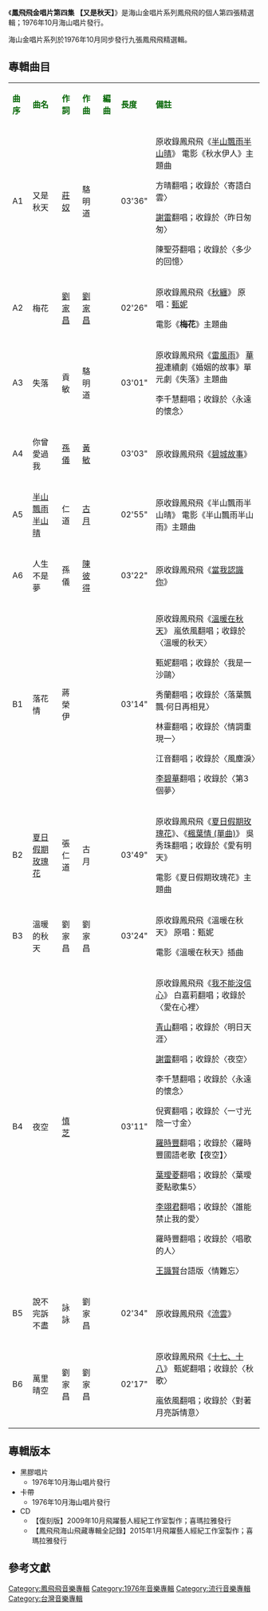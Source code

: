 {{Infobox album <!-- See Wikipedia:WikiProject_Albums -->
| name       = 鳳飛飛金唱片第四集 〈又是秋天〉
| type       = 精選輯
| artist     = [[鳳飛飛|鳳飛飛]]
| cover      = 
| released   = 1976年10月
| genre      = [[國語流行音樂|國語流行音樂]]
| length     = 37 分11 秒
| label      = 海山唱片
<!-- 未知參數 | number     = LS-7033 -->
| producer   = 
| prev_title = [[鳳飛飛金唱片第三集|鳳飛飛金唱片第三集]]
| prev_year  = 1976 <!-- 10月 -->
| next_title = [[鳳飛飛金唱片第五集|鳳飛飛金唱片第五集]]
| next_year  = 1976 <!-- 10月 -->
}}
《'''鳳飛飛金唱片第四集 【又是秋天】'''》是海山金唱片系列鳳飛飛的個人第四張精選輯；1976年10月海山唱片發行。

海山金唱片系列於1976年10月同步發行九張鳳飛飛精選輯。

==專輯曲目==
{| class="wikitable"
|-
| <font color=darkgreen>'''曲序'''</font> || <font color=darkgreen>'''曲名'''</font> || <font color=darkgreen>'''作詞'''</font> || <font color=darkgreen>'''作曲'''</font> || <font color=darkgreen>'''編曲'''</font>|| <font color=darkgreen>'''長度'''</font>  || <font color=darkgreen>'''備註'''</font>
|-
| A1 ||又是秋天||[[莊奴|莊奴]]|| 駱明道||  || 03'36" ||原收錄鳳飛飛《[[半山飄雨半山晴|半山飄雨半山晴]]》
電影《秋水伊人》主題曲

方晴翻唱；收錄於〈寄語白雲〉

[[謝雷|謝雷]]翻唱；收錄於〈昨日匆匆〉

陳聖芬翻唱；收錄於〈多少的回憶〉
|-
| A2||梅花||[[劉家昌|劉家昌]]|| [[劉家昌|劉家昌]]|| || 02'26" ||原收錄鳳飛飛《[[秋纏|秋纏]]》
原唱：[[甄妮|甄妮]]

電影《'''梅花'''》主題曲
|-
| A3 ||失落||貢敏||駱明道||  ||03'01"||原收錄鳳飛飛《[[雷風雨|雷風雨]]》
[[華視|華視]]連續劇《婚姻的故事》單元劇《失落》主題曲

李千慧翻唱；收錄於〈永遠的懷念〉
|-
| A4||你曾愛過我||[[孫儀|孫儀]]||[[黃敏|黃敏]] ||  ||03'03"||原收錄鳳飛飛《[[碧城故事|碧城故事]]》
|-
| A5 ||[[半山飄雨半山晴|半山飄雨半山晴]]||仁道||[[古月_(臺灣作曲家)|古月]]|| ||02'55"  ||原收錄鳳飛飛《半山飄雨半山晴》
電影《半山飄雨半山雨》主題曲
|-
| A6 ||人生不是夢||孫儀||[[陳彼得|陳彼得]]|| ||03'22"  ||原收錄鳳飛飛《[[當我認識你|當我認識你]]》
|-
| B1||落花情||蔣榮伊|| || || 03'14" ||原收錄鳳飛飛《[[溫暖在秋天|溫暖在秋天]]》
嵐依風翻唱；收錄於〈溫暖的秋天〉

甄妮翻唱；收錄於〈我是一沙鷗〉

秀蘭翻唱；收錄於〈落葉飄飄‧何日再相見〉

林靈翻唱；收錄於〈情調重現一〉

江音翻唱；收錄於〈風塵淚〉

[[李碧華_(歌手)|李碧華]]翻唱；收錄於〈第3個夢〉
|-
| B2 ||[[夏日假期玫瑰花|夏日假期玫瑰花]]||張仁道||古月 || ||  03'49"||原收錄鳳飛飛《[[夏日假期玫瑰花|夏日假期玫瑰花]]》、《[[楓葉情_(單曲)|楓葉情 (單曲)]]》
吳秀珠翻唱；收錄於《愛有明天》

電影《夏日假期玫瑰花》主題曲
|-
| B3||溫暖的秋天||劉家昌||劉家昌|| || 03'24" ||原收錄鳳飛飛《溫暖在秋天》
原唱：甄妮

電影《溫暖在秋天》插曲
|-
| B4 ||夜空||[[慎芝|慎芝]]||||  ||03'11"||原收錄鳳飛飛《[[我不能沒信心|我不能沒信心]]》
白嘉莉翻唱；收錄於〈愛在心裡〉

[[青山_(歌手)|青山]]翻唱；收錄於〈明日天涯〉

[[謝雷|謝雷]]翻唱；收錄於〈夜空〉

李千慧翻唱；收錄於〈永遠的懷念〉

倪賓翻唱；收錄於〈一寸光陰一寸金〉

[[羅時豐|羅時豐]]翻唱；收錄於〈羅時豐國語老歌【夜空】〉

[[葉璦菱|葉璦菱]]翻唱；收錄於〈葉璦菱點歌集5〉

[[李翊君|李翊君]]翻唱；收錄於〈誰能禁止我的愛〉

羅時豐翻唱；收錄於〈唱歌的人〉

[[王識賢|王識賢]]台語版〈情難忘〉
|-
| B5 ||說不完訴不盡||詠詠|| 劉家昌|| || 02'34"  ||原收錄鳳飛飛《[[流雲|流雲]]》
|-
| B6 ||萬里晴空||劉家昌||劉家昌|| || 02'17" ||原收錄鳳飛飛《[[十七、十八|十七、十八]]》
甄妮翻唱；收錄於〈秋歌〉

嵐依風翻唱；收錄於〈對著月亮訴情意〉
|}

== 專輯版本 ==
*黑膠唱片
**1976年10月海山唱片發行
*卡帶
**1976年10月海山唱片發行
*CD
**【復刻版】2009年10月飛躍藝人經紀工作室製作；喜瑪拉雅發行
**【鳳飛飛海山飛藏專輯全記錄】2015年1月飛躍藝人經紀工作室製作；喜瑪拉雅發行


==參考文獻==
{{reflist}}
[[Category:鳳飛飛音樂專輯|Category:鳳飛飛音樂專輯]]
[[Category:1976年音樂專輯|Category:1976年音樂專輯]]
[[Category:流行音樂專輯|Category:流行音樂專輯]]
[[Category:台灣音樂專輯|Category:台灣音樂專輯]]